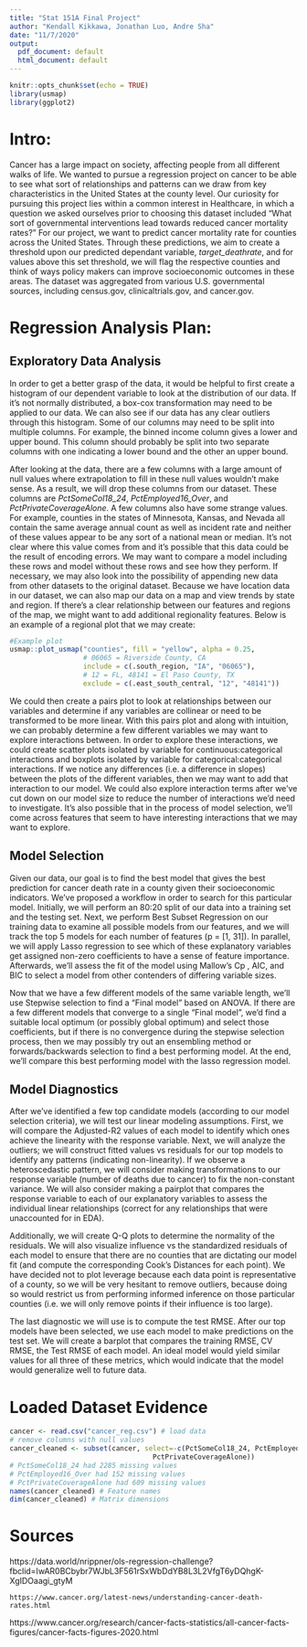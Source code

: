 ```yaml
---
title: "Stat 151A Final Project"
author: "Kendall Kikkawa, Jonathan Luo, Andre Sha"
date: "11/7/2020"
output:
  pdf_document: default
  html_document: default
---
```


```r
knitr::opts_chunk$set(echo = TRUE)
library(usmap)
library(ggplot2)
```
# Intro: 

Cancer has a large impact on society, affecting people from all different walks of life. We wanted to pursue a regression project on cancer to be able to see what sort of relationships and patterns can we draw from key characteristics in the United States at the county level. Our curiosity for pursuing this project lies within a common interest in Healthcare, in which a question we asked ourselves prior to choosing this dataset included “What sort of governmental interventions lead towards reduced cancer mortality rates?” For our project, we want to predict cancer mortality rate for counties across the United States. Through these predictions, we aim to create a threshold upon our predicted dependant variable, *target_deathrate*, and for values above this set threshold, we will flag the respective counties and think of ways policy makers can improve socioeconomic outcomes in these areas. The dataset was aggregated from various U.S. governmental sources, including census.gov, clinicaltrials.gov, and cancer.gov.  

# Regression Analysis Plan: 

## Exploratory Data Analysis

In order to get a better grasp of the data, it would be helpful to first create a histogram of our dependent variable to look at the distribution of our data. If it’s not normally distributed, a box-cox transformation may need to be applied to our data. We can also see if our data has any clear outliers through this histogram. Some of our columns may need to be split into multiple columns. For example, the binned income column gives a lower and upper bound. This column should probably be split into two separate columns with one indicating a lower bound and the other an upper bound.

After looking at the data, there are a few columns with a large amount of null values where extrapolation to fill in these null values wouldn’t make sense. As a result, we will drop these columns from our dataset. These columns are _PctSomeCol18_24_, _PctEmployed16_Over_, and _PctPrivateCoverageAlone_. A few columns also have some strange values. For example, counties in the states of Minnesota, Kansas, and Nevada all contain the same average annual count as well as incident rate and neither of these values appear to be any sort of a national mean or median. It’s not clear where this value comes from and it’s possible that this data could be the result of encoding errors. We may want to compare a model including these rows and model without these rows and see how they perform. If necessary, we may also look into the possibility of appending new data from other datasets to the original dataset. Because we have location data in our dataset, we can also map our data on a map and view trends by state and region. If there’s a clear relationship between our features and regions of the map, we might want to add additional regionality features. Below is an example of a regional plot that we may create:

```r
#Example plot 
usmap::plot_usmap("counties", fill = "yellow", alpha = 0.25,
                  # 06065 = Riverside County, CA
                  include = c(.south_region, "IA", "06065"),
                  # 12 = FL, 48141 = El Paso County, TX
                  exclude = c(.east_south_central, "12", "48141"))
```
  
We could then create a pairs plot to look at relationships between our variables and determine if any variables are collinear or need to be transformed to be more linear. With this pairs plot and along with intuition, we can probably determine a few different variables we may want to explore interactions between. In order to explore these interactions, we could create scatter plots isolated by variable for continuous:categorical interactions and boxplots isolated by variable for categorical:categorical interactions. If we notice any differences (i.e. a difference in slopes) between the plots of the different variables, then we may want to add that interaction to our model. We could also explore interaction terms after we’ve cut down on our model size to reduce the number of interactions we’d need to investigate. It’s also possible that in the process of model selection, we’ll come across features that seem to have interesting interactions that we may want to explore.

## Model Selection

Given our data, our goal is to find the best model that gives the best prediction for cancer death rate in a county given their socioeconomic indicators. We’ve proposed a workflow in order to search for this particular model.  Initially, we will perform an 80:20 split of our data into a training set and the testing set. Next, we perform Best Subset Regression on our training data to examine all possible models from our features, and we will track the top 5 models for each number of features (p = [1, 31]). In parallel, we will apply Lasso regression to see which of these explanatory variables get assigned non-zero coefficients to have a sense of feature importance. Afterwards, we’ll assess the fit of the model using Mallow’s Cp , AIC, and BIC to select a model from other contenders of differing variable sizes. 

Now that we have a few different models of the same variable length, we’ll use Stepwise selection to find a “Final model” based on ANOVA.  If there are a few different models that converge to a single “Final model”, we’d find a suitable local optimum (or possibly global optimum) and select those coefficients, but if there is no convergence during the stepwise selection process, then we may possibly try out an ensembling method or forwards/backwards selection to find a best performing model. At the end, we’ll compare this best performing model with the lasso regression model.  
	
## Model Diagnostics

After we’ve identified a few top candidate models (according to our model selection criteria), we will test our linear modeling assumptions. First, we will compare the Adjusted-R2 values of each model to identify which ones achieve the linearity with the response variable. Next, we will analyze the outliers; we will construct fitted values vs residuals for our top models to identify any patterns (indicating non-linearity).  If we observe a heteroscedastic pattern, we will consider making transformations to our response variable (number of deaths due to cancer) to fix the non-constant variance. We will also consider making a pairplot that compares the response variable to each of our explanatory variables to assess the individual linear relationships (correct for any relationships that were unaccounted for in EDA).
 
Additionally, we will create Q-Q plots to determine the normality of the residuals. We will also visualize influence vs the standardized residuals of each model to ensure that there are no counties that are dictating our model fit (and compute the corresponding Cook’s Distances for each point). We have decided not to plot leverage because each data point is representative of a county, so we will be very hesitant to remove outliers, because doing so would restrict us from performing informed inference on those particular counties (i.e. we will only remove points if their influence is too large).  
  
The last diagnostic we will use is to compute the test RMSE. After our top models have been selected, we use each model to make predictions on the test set. We will create a barplot that compares the training RMSE, CV RMSE, the Test RMSE of each model. An ideal model would yield similar values for all three of these metrics, which would indicate that the model would generalize well to future data.
  
# Loaded Dataset Evidence

```r
cancer <- read.csv("cancer_reg.csv") # load data
# remove columns with null values
cancer_cleaned <- subset(cancer, select=-c(PctSomeCol18_24, PctEmployed16_Over, 
                                   PctPrivateCoverageAlone)) 
# PctSomeCol18_24 had 2285 missing values
# PctEmployed16_Over had 152 missing values
# PctPrivateCoverageAlone had 609 missing values
names(cancer_cleaned) # Feature names
dim(cancer_cleaned) # Matrix dimensions
```

# Sources 

  https://data.world/nrippner/ols-regression-challenge?fbclid=IwAR0BCbybr7WJbL3F561rSxWbDdYB8L3L2VfgT6yDQhgK-XgIDOaagi_gtyM
  
	https://www.cancer.org/latest-news/understanding-cancer-death-rates.html
	
  https://www.cancer.org/research/cancer-facts-statistics/all-cancer-facts-figures/cancer-facts-figures-2020.html
